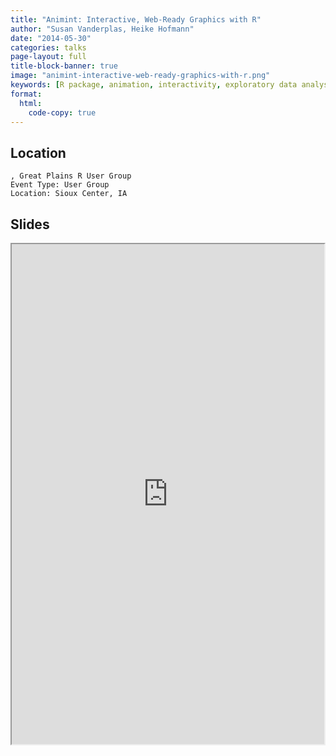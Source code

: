 ```yaml
---
title: "Animint: Interactive, Web-Ready Graphics with R"
author: "Susan Vanderplas, Heike Hofmann"
date: "2014-05-30"
categories: talks
page-layout: full
title-block-banner: true
image: "animint-interactive-web-ready-graphics-with-r.png"
keywords: [R package, animation, interactivity, exploratory data analysis, visualization, Talk]
format:
  html:
    code-copy: true
---
```

 

## Location

    , Great Plains R User Group
    Event Type: User Group
    Location: Sioux Center, IA
## Slides

<iframe src='https://srvanderplas.github.io/Presentation-Archive/RUserGroups%20-%20Animint/animint.html' height='800px' width='500px'></iframe>
